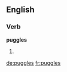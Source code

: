 ==English==

===Verb===
'''puggles'''

# {{third-person singular of|puggle}}

[[de:puggles]]
[[fr:puggles]]